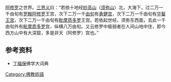 {{unreferenced|time=2009-08-12T03:44:05+00:00}}
[[阿修罗|阿修罗]]之世界。[[三界义|三界义]]曰：“若依十地经[[妙高山|妙高山]]（[[须弥山|须弥山]]）北，大海下，过二万一千由旬有[[罗睺阿修罗|罗睺阿修罗]]王宫，次下二万一千[[由旬|由旬]]有[[勇健宫|勇健宫]]，次下二万一千由旬有[[华鬘王宫|华鬘王宫]]，次下二万一千由旬有[[毗摩质多罗|毗摩质多罗]]王宫。若依起世经，须弥东西面，去此一千由旬外有[[毗摩质多罗|毗摩质多罗]]宫，纵横八万由旬。又云修罗中极弱者在人间山地中住，即今西方山中有大深窟，多是非天（阿修罗）宫也。”

==参考资料==
* [[丁福保|丁福保]]佛学大词典

[[Category:佛教術語|Category:佛教術語]]
